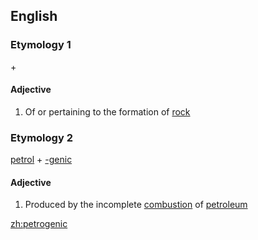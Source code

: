==English==

===Etymology 1===
{{etyl|grc|en}} {{term|πέτρος||rock|lang=grc}} + {{term|-genic|lang=en}}

====Adjective====
{{en-adj|-}}

# Of or pertaining to the formation of [[rock]]

===Etymology 2===
[[petrol]] + [[-genic]]

====Adjective====
{{en-adj|-}}

# {{context|of hydrocarbons etc|lang=en}} Produced by the incomplete [[combustion]] of [[petroleum]]

[[zh:petrogenic]]